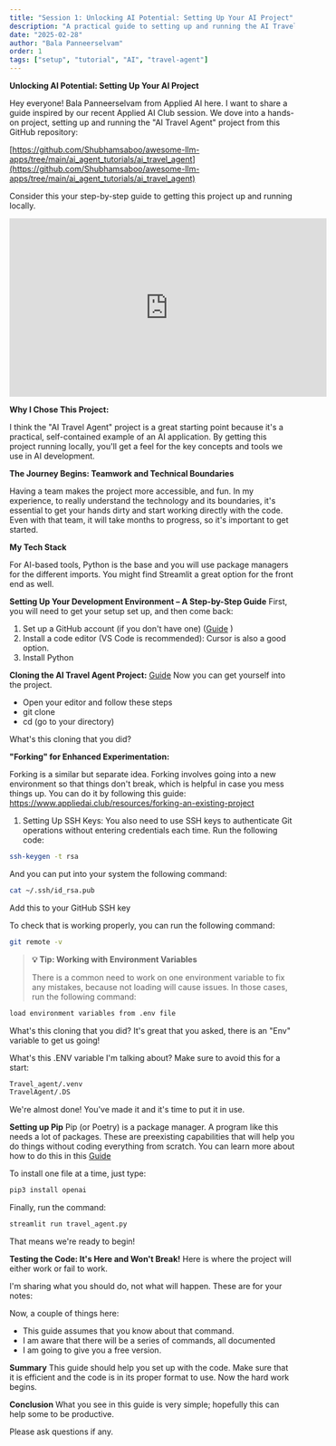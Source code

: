 ```yaml
---
title: "Session 1: Unlocking AI Potential: Setting Up Your AI Project"
description: "A practical guide to setting up and running the AI Travel Agent project, with step-by-step instructions from environment setup to deployment."
date: "2025-02-28"
author: "Bala Panneerselvam"
order: 1
tags: ["setup", "tutorial", "AI", "travel-agent"]
---
```


**Unlocking AI Potential: Setting Up Your AI Project**

Hey everyone! Bala Panneerselvam from Applied AI here. I want to share a guide inspired by our recent Applied AI Club session. We dove into a hands-on project, setting up and running the "AI Travel Agent" project from this GitHub repository:

[https://github.com/Shubhamsaboo/awesome-llm-apps/tree/main/ai_agent_tutorials/ai_travel_agent](https://github.com/Shubhamsaboo/awesome-llm-apps/tree/main/ai_agent_tutorials/ai_travel_agent)

Consider this your step-by-step guide to getting this project up and running locally.

<div style={{ display: 'flex', justifyContent: 'center', margin: '2rem 0' }}>
  <iframe 
    width="560" 
    height="315" 
    src="https://www.youtube.com/embed/8r5kkpZgat8" 
    title="Setting Up Your AI Project - Applied AI Club Session" 
    frameBorder="0" 
    allow="accelerometer; autoplay; clipboard-write; encrypted-media; gyroscope; picture-in-picture" 
    allowFullScreen
  ></iframe>
</div>

**Why I Chose This Project:**

I think the "AI Travel Agent" project is a great starting point because it's a practical, self-contained example of an AI application. By getting this project running locally, you'll get a feel for the key concepts and tools we use in AI development.

**The Journey Begins:  Teamwork and Technical Boundaries**

Having a team makes the project more accessible, and fun.  In my experience, to really understand the technology and its boundaries, it's essential to get your hands dirty and start working directly with the code. Even with that team, it will take months to progress, so it's important to get started.

**My Tech Stack**

For AI-based tools, Python is the base and you will use package managers for the different imports. You might find Streamlit a great option for the front end as well.

**Setting Up Your Development Environment – A Step-by-Step Guide**
First, you will need to get your setup set up, and then come back:
1. Set up a GitHub account (if you don't have one) ([Guide](https://www.appliedai.club/resources/git-project-setup) )
2. Install a code editor (VS Code is recommended): Cursor is also a good option.
3. Install Python

**Cloning the AI Travel Agent Project:**
[Guide](https://www.appliedai.club/resources/forking-an-existing-project)
Now you can get yourself into the project.

   * Open your editor and follow these steps
   * git clone
   * cd (go to your directory)

What's this cloning that you did?

**"Forking" for Enhanced Experimentation:**

Forking is a similar but separate idea. Forking involves going into a new environment so that things don't break, which is helpful in case you mess things up. You can do it by following this guide: https://www.appliedai.club/resources/forking-an-existing-project

1. Setting Up SSH Keys: You also need to use SSH keys to authenticate Git operations without entering credentials each time. Run the following code:
```bash
ssh-keygen -t rsa
```
And you can put into your system the following command:
```bash
cat ~/.ssh/id_rsa.pub
```
Add this to your GitHub SSH key

To check that is working properly, you can run the following command:

```bash
git remote -v
```

> **💡 Tip: Working with Environment Variables**
>
> There is a common need to work on one environment variable to fix any mistakes, because not loading will cause issues. In those cases, run the following command:
```bash
load environment variables from .env file
```

What's this cloning that you did?  It's great that you asked, there is an "Env" variable to get us going!

What's this .ENV variable I'm talking about? Make sure to avoid this for a start:
```bash
Travel_agent/.venv
TravelAgent/.DS
```
We're almost done! You've made it and it's time to put it in use. 

**Setting up Pip**
Pip (or Poetry) is a package manager. A program like this needs a lot of packages. These are preexisting capabilities that will help you do things without coding everything from scratch. You can learn more about how to do this in this [Guide](https://www.appliedai.club/resources/managing-packages-pip-poetry)

To install one file at a time, just type:

```bash
pip3 install openai
```
Finally, run the command:

```bash
streamlit run travel_agent.py
```
That means we're ready to begin!

**Testing the Code: It's Here and Won't Break!**
Here is where the project will either work or fail to work.

I'm sharing what you should do, not what will happen. These are for your notes:

Now, a couple of things here:
* This guide assumes that you know about that command.
* I am aware that there will be a series of commands, all documented
* I am going to give you a free version.

**Summary**
This guide should help you set up with the code. Make sure that it is efficient and the code is in its proper format to use. Now the hard work begins.

**Conclusion**
What you see in this guide is very simple; hopefully this can help some to be productive.

Please ask questions if any.